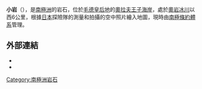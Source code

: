 {{coord|68|42|S|40|33|E|source:GNIS|display=title}}

'''小岩'''（{{lang-en|Ko-iwa Rock}}），是[[南極洲|南極洲]]的岩石，位於[[毛德皇后地|毛德皇后地]]的[[奧拉夫王子海岸|奧拉夫王子海岸]]，處於[[奧岩冰川|奧岩冰川]]以西6公里，根據[[日本|日本]]探險隊的測量和拍攝的空中照片繪入地圖，現時由[[南極條約體系|南極條約體系]]管理。

==外部連結==
*{{cite gnis | type = antarid | id = 8117| name = Ko-iwa Rock | accessdate = 2013-05-13}}
*{{usgs-gazetteer|id=8117}}

{{Antarctica-geo-stub}}
[[Category:南極洲岩石|Category:南極洲岩石]]